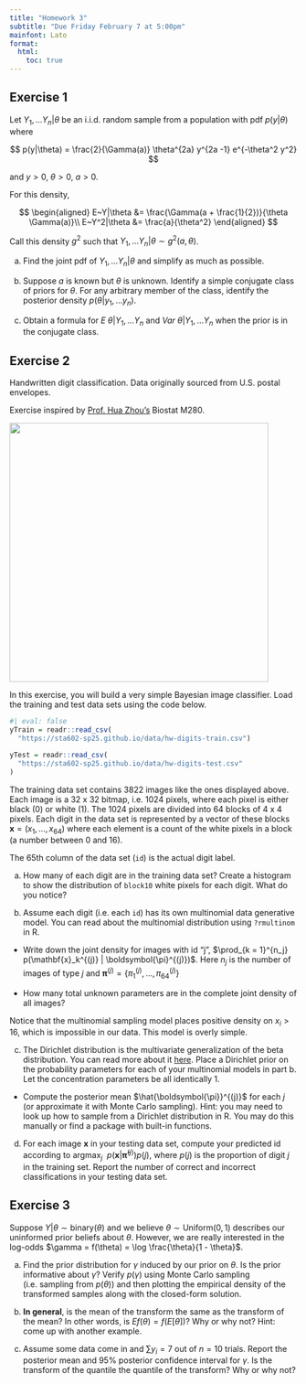 ```yaml
---
title: "Homework 3"
subtitle: "Due Friday February 7 at 5:00pm"
mainfont: Lato
format: 
  html:
    toc: true
---
```


## Exercise 1

Let $Y_1, \ldots Y_n | \theta$ be an i.i.d. random sample from a population with pdf $p(y|\theta)$ where 

$$
p(y|\theta) = \frac{2}{\Gamma(a)} \theta^{2a} y^{2a -1} e^{-\theta^2 y^2}
$$

and $y > 0$, $\theta > 0$, $a > 0$.

For this density, 

$$
\begin{aligned}
E~Y|\theta &= \frac{\Gamma(a + \frac{1}{2})}{\theta \Gamma(a)}\\
E~Y^2|\theta &= \frac{a}{\theta^2}
\end{aligned}
$$

Call this density $g^2$ such that $Y_1, \ldots Y_n | \theta \sim g^2(a, \theta)$.

a. Find the joint pdf of $Y_1, \ldots Y_n | \theta$ and simplify as much as possible.

b. Suppose $a$ is known but $\theta$ is unknown. Identify a simple conjugate class of priors for $\theta$. For any arbitrary member of the class, identify the posterior density $p(\theta | y_1, \ldots y_n)$.

c. Obtain a formula for $E~ \theta | Y_1, \ldots Y_n$ and $Var~\theta | Y_1, \ldots Y_n$ when the prior is in the conjugate class.

## Exercise 2


Handwritten digit classification.
Data originally sourced from U.S. postal envelopes.

Exercise inspired by [Prof. Hua Zhou's](https://hua-zhou.github.io) Biostat M280.

![](imgs/handwritten_digits.png){fig-align="center" width="453"}

In this exercise, you will build a very simple Bayesian image classifier. Load the training and test data sets using the code below.

```r
#| eval: false
yTrain = readr::read_csv(
  "https://sta602-sp25.github.io/data/hw-digits-train.csv")

yTest = readr::read_csv(
  "https://sta602-sp25.github.io/data/hw-digits-test.csv"
)
```

The training data set contains 3822 images like the ones displayed above. 
Each image is a 32 x 32 bitmap, i.e. 1024 pixels, where each pixel is either black (0) or white (1). 
The 1024 pixels are divided into 64 blocks of 4 x 4 pixels. 
Each digit in the data set is represented by a vector of these blocks $\mathbf{x} = (x_1, \ldots, x_{64})$ where each element is a count of the white pixels in a block (a number between 0 and 16).

The 65th column of the data set (`id`) is the actual digit label. 

a. How many of each digit are in the training data set? Create a histogram to show the distribution of `block10` white pixels for each digit. What do you notice?

b. Assume each digit (i.e. each `id`) has its own multinomial data generative model. You can read about the multinomial distribution using `?rmultinom` in R. 

  - Write down the joint density for images with id "j", $\prod_{k = 1}^{n_j} p(\mathbf{x}_k^{(j)} | \boldsymbol{\pi}^{(j)})$. Here $n_j$ is the number of images of type $j$ and $\boldsymbol{\pi}^{(j)} = \{\pi_1^{(j)}, \ldots, \pi_{64}^{(j)} \}$

  - How many total unknown parameters are in the complete joint density of all images?
  
::: callout-note
Notice that the multinomial sampling model places positive density on $x_i > 16$, which is impossible in our data. This model is overly simple.
:::

c. The Dirichlet distribution is the multivariate generalization of the beta distribution. You can read more about it [here](https://en.wikipedia.org/wiki/Dirichlet_distribution).  Place a Dirichlet prior on the probability parameters for each of your multinomial models in part b. Let the  concentration parameters be all identically 1.

  - Compute the posterior mean $\hat{\boldsymbol{\pi}}^{(j)}$ for each $j$ (or approximate it with Monte Carlo sampling). Hint: you may need to look up how to sample from a Dirichlet distribution in R. You may do this manually or find a package with built-in functions.

d. For each image $\mathbf{x}$ in your testing data set, compute your predicted id according to $\text{argmax}_{j}~~p(\mathbf{x}| \boldsymbol{\hat{\pi}}^{(j)})p(j)$, where $p(j)$ is the proportion of digit $j$ in the training set. Report the number of correct and incorrect classifications in your testing data set.

<!-- Physicists studying a radioactive substance measure the times at which the substance emits a particle. They will record $n+1$ emissions and set $Y_1$ to be the time elapsed between the first and second emission, $Y_2$ to be the time elapsed between the second and third emission and so on. They will model the data as $Y_1, \ldots Y_n | \theta \sim \text{i.i.d. } \text{exponential}(\theta)$. The pdf of the exponential($\theta$) distribution is  -->

<!-- $$ -->
<!-- p(y |\theta) = \theta e^{-\theta y} \ \text{ for } \ y>0, \ \theta>0. -->
<!-- $$ -->

<!-- For this distribution, $E[Y|\theta] = \frac{1}{\theta}$. -->

<!-- (a). Write out the corresponding joint density $p(y_1, \ldots, y_n | \theta)$ and simplify as much as possible. Justify each step of your calculation. -->

<!-- (b). Compute the maximum likelihood estimate $\hat{\theta}_{MLE}$, i.e. the value $\hat{\theta}_{MLE}$ that maximizes $p(y_1,\ldots y_n | \theta)$. Hint: it's easier to work with the log-likelihood. -->

<!-- (c). Choose a prior $p(\theta)$ that is conjugate to the likelihood. Hint: look at kernels of densities on the distribution sheet. Write out the formula for $p(\theta | y_1, \ldots y_n)$, up to a proportionality in $\theta$, and simplify as much as possible. From this, identify explicitly the posterior distribution of $\theta$ (i.e., write "the posterior is a blank distribution with parameter(s) blank)". -->

<!-- (d). Obtain the formula for $E[\theta | y_1, \ldots y_n]$ as a function of $a, b, n$ and $y_1, \ldots y_n$, and try to write this as a function of the estimator $\hat{\theta}$ you found in part (b). What does $E[\theta | y_1,\ldots,y_n]$ get close to as $n$ increases? -->

<!-- (e). Assume you observe $(y_1, \ldots, y_5) = (0.13, 0.31, 0.15, 0.12, 0.29)$ and let $\theta \sim \text{gamma}(1, 1)$. Report a 95\% posterior confidence interval for $\theta$. -->

## Exercise 3

Suppose $Y|\theta \sim \text{binary}(\theta)$ and we believe $\theta \sim \text{Uniform}(0, 1)$ describes our uninformed prior beliefs about $\theta$. However, we are really interested in the log-odds $\gamma = f(\theta) = \log \frac{\theta}{1 - \theta}$.

a. Find the prior distribution for $\gamma$ induced by our prior on $\theta$. Is the prior informative about $\gamma$? Verify $p(\gamma)$ using Monte Carlo sampling (i.e. sampling from $p(\theta)$) and then plotting the empirical density of the transformed samples along with the closed-form solution.

b. **In general**, is the mean of the transform the same as the transform of the mean? In other words, is $E f(\theta) = f(E[\theta])$? Why or why not? Hint: come up with another example.

c. Assume some data come in and $\sum y_i = 7$ out of $n = 10$ trials. Report the posterior mean and 95% posterior confidence interval for $\gamma$. Is the transform of the quantile the quantile of the transform? Why or why not?

